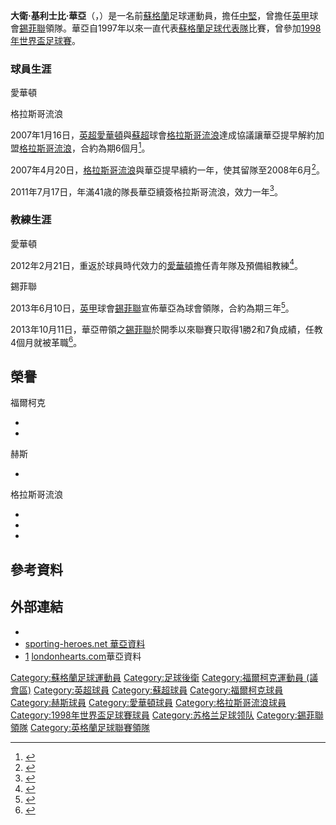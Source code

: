{{noteta
|G1=EPL|G2=uefa|G3=蘇超
|T=zh-hans:大卫·威尔;zh-hk:大衛·華亞;zh-tw:大衛·威爾;
|1=zh-hans:威尔;zh-hk:華亞;zh-tw:威爾;
|2=zh-hans:吉莱斯皮;zh-hk:基利士比;zh-tw:吉萊斯皮;
|3=zh-hans:法尔科克;zh-hk:福爾柯克;zh-tw:法爾科克;
}}
{{Infobox football biography 2
| playername          = 大衛·華亞<br>''David Weir''
| image               = 
| caption             = 
| fullname            = David Gillespie Weir
| dateofbirth         = {{birth date and age|1970|5|10}} 
| cityofbirth         = [[福爾柯克|福爾柯克]]
| countryofbirth      = [[蘇格蘭|蘇格蘭]]
| dateofdeath         = 
| cityofdeath         = 
| countryofdeath      = 
| height              = {{height|m=1.91}}
| position            = [[中堅|中堅]]
| currentclub         = 未定
| youthyears1         = 1988−1992
| youthclubs1         = [[伊凡斯維爾大學|埃文斯維爾大學]]
| years1              = 1992−1996
| clubs1              = [[法尔科克足球俱乐部|福爾柯克]]
| caps1               = 133
| goals1              = 8
| years2              = 1996−1999
| clubs2              = [[哈茨足球俱乐部|赫斯]]
| caps2               = 76
| goals2              = 8
| years3              = 1999−2007
| clubs3              = [[愛華頓|愛華頓]]
| caps3               = 235
| goals3              = 10
| years4              = 2007−2012
| clubs4              = [[格拉斯哥流浪|格拉斯哥流浪]]
| caps4               = 143
| goals4              = 4
| totalcaps           = 587
| totalgoals          = 30
| nationalyears1      = 1997−2010
| nationalteam1       = [[蘇格蘭足球代表隊|蘇格蘭]]
| nationalcaps1       = 69
| nationalgoals1      = 1<small><ref>{{cite web |language=en |url=http://www.scottishfa.co.uk/football_player_profile.cfm?page=32&playerID=15624&squadID=1 |title=David Weir - A Squad |publisher=[[蘇格蘭足球總會|''scottishfa.co.uk'']] |accessdate=2009-10-15 }}</ref></small>
| medaltemplates      = 
| manageryears1       = 2013
| managerclubs1       = [[谢菲尔德联足球俱乐部|錫菲聯]]
| club-update         = 2013年10月13日 (日) 17:19 (UTC)
| nationalteam-update = 2013年10月5日 (六) 16:09 (UTC)
}}

'''大衛·基利士比·華亞'''（{{lang-en|'''David Gillespie Weir'''}}，{{bd|1970年|5月10日|catidx=Weir, David}}）是一名前[[蘇格蘭|蘇格蘭]]足球運動員，擔任[[中堅|中堅]]，曾擔任[[英甲|英甲]]球會[[谢菲尔德联足球俱乐部|錫菲聯]]領隊。華亞自1997年以來一直代表[[蘇格蘭足球代表隊|蘇格蘭足球代表隊]]比賽，曾參加[[1998年世界盃足球賽|1998年世界盃足球賽]]。

===球員生涯===
;愛華頓

;格拉斯哥流浪
2007年1月16日，[[英超|英超]][[愛華頓|愛華頓]]與[[蘇超|蘇超]]球會[[格拉斯哥流浪|格拉斯哥流浪]]達成協議讓華亞提早解約加盟[[格拉斯哥流浪|格拉斯哥流浪]]，合約為期6個月<ref>{{cite news |language=en |url=http://news.bbc.co.uk/sport2/hi/football/teams/r/rangers/6262693.stm |title=Weir completes switch to Rangers |publisher=''[[BBC_Sport|BBC Sport]]'' |date=2007-01-16 |accessdate=2013-10-05 |archive-date=2021-02-27 |archive-url=https://web.archive.org/web/20210227021526/http://news.bbc.co.uk/sport2/hi/football/teams/r/rangers/6262693.stm |dead-url=no }}</ref>。

2007年4月20日，[[格拉斯哥流浪|格拉斯哥流浪]]與華亞提早續約一年，使其留隊至2008年6月<ref>{{cite news |language=en |url=http://news.bbc.co.uk/sport2/hi/football/teams/r/rangers/6562919.stm |title=Weir signs one-year deal at Ibrox |publisher=''[[BBC_Sport|BBC Sport]]'' |date=2007-01-16 |accessdate=2013-10-05 |archive-date=2019-07-28 |archive-url=https://web.archive.org/web/20190728203926/http://news.bbc.co.uk/sport2/hi/football/teams/r/rangers/6562919.stm |dead-url=no }}</ref>。

2011年7月17日，年滿41歳的隊長華亞續簽格拉斯哥流浪，效力一年<ref>{{cite news |language=en |url=http://www.bbc.co.uk/sport/0/football/14177444 |title=Rangers captain David Weir signs one-year deal at Ibrox |publisher=''[[BBC_Sport|BBC Sport]]'' |date=2011-07-17 |accessdate=2013-10-05}}</ref>。

===教練生涯===
;愛華頓
2012年2月21日，重返於球員時代效力的[[愛華頓|愛華頓]]擔任青年隊及預備組教練<ref>{{cite news |language=en |url=http://www.bbc.co.uk/sport/0/football/17113511 |title=David Weir returns to Everton as coach five years after leaving |publisher=''[[BBC_Sport|BBC Sport]]'' |date=2012-02-21 |accessdate=2013-10-05 |archive-date=2012-02-23 |archive-url=https://web.archive.org/web/20120223221130/http://www.bbc.co.uk/sport/0/football/17113511 |dead-url=no }}</ref>。

;錫菲聯
2013年6月10日，[[英甲|英甲]]球會[[谢菲尔德联足球俱乐部|錫菲聯]]宣佈華亞為球會領隊，合約為期三年<ref>{{cite news |language=en |url=http://www.bbc.co.uk/sport/0/football/22843168 |title=David Weir: Sheffield United appoint Everton coach as boss |publisher=''[[BBC_Sport|BBC Sport]]'' |date=2013-06-10 |accessdate=2013-10-05 |archive-date=2016-01-05 |archive-url=https://web.archive.org/web/20160105202734/http://www.bbc.co.uk/sport/0/football/22843168 |dead-url=no }}</ref>。

2013年10月11日，華亞帶領之[[谢菲尔德联足球俱乐部|錫菲聯]]於開季以來聯賽只取得1勝2和7負成績，任教4個月就被革職<ref>{{cite news |language=en |url=http://www.bbc.co.uk/sport/0/football/24204555 |title=David Weir: Sheffield United sack manager after four months |publisher=''[[BBC_Sport|BBC Sport]]'' |date=2013-10-11 |accessdate=2013-10-13 |archive-date=2014-02-16 |archive-url=https://web.archive.org/web/20140216105651/http://www.bbc.co.uk/sport/0/football/24204555 |dead-url=no }}</ref>。

==榮譽==
;福爾柯克
*{{sport honours|{{flagicon|SCO}} [[蘇格蘭足球甲級聯賽|蘇格蘭足球甲級聯賽]] |1|1993/94年；}}
*{{sport honours|{{flagicon|SCO}} [[蘇格蘭聯賽挑戰盃|蘇格蘭聯賽挑戰盃]] |1|1993年；}}

;赫斯
*{{sport honours|{{flagicon|SCO}} [[蘇格蘭足總盃|蘇格蘭足總盃]] |1|1998年；}}

;格拉斯哥流浪
*{{sport honours|{{flagicon|SCO}} [[蘇格蘭足球超級聯賽|蘇格蘭足球超級聯賽]] |2|[[2008年至2009年蘇格蘭足球超級聯賽|2008/09年]]、[[2009年至2010年蘇格蘭足球超級聯賽|2009/10年]]；}}
*{{sport honours|{{flagicon|SCO}} [[蘇格蘭足總盃|蘇格蘭足總盃]] |2|2008年、2009年；}}
*{{sport honours|{{flagicon|SCO}} [[蘇格蘭聯賽盃|蘇格蘭聯賽盃]] |3|2008年、2010年、2011年；}}

==參考資料==
{{reflist}}

==外部連結==
*{{soccerbase|id=8994|name=華亞}}
*[http://www.sporting-heroes.net/football-heroes/searchresults.asp?FootballHeroName=David+Weir sporting-heroes.net 華亞資料] {{Wayback|url=http://www.sporting-heroes.net/football-heroes/searchresults.asp?FootballHeroName=David+Weir |date=20071204074228 }}
*[http://www.londonhearts.com/scores/players/weirdavy.html] {{Wayback|url=http://www.londonhearts.com/scores/players/weirdavy.html |date=20191030142525 }} [http://www.londonhearts.com londonhearts.com]{{Wayback|url=http://www.londonhearts.com/ |date=20110225065054 }}華亞資料

{{蘇格蘭FWA足球先生}}

{{Authority control}}
{{DEFAULTSORT:Weir, David}}
[[Category:蘇格蘭足球運動員|Category:蘇格蘭足球運動員]]
[[Category:足球後衛|Category:足球後衛]]
[[Category:福爾柯克運動員_(議會區)|Category:福爾柯克運動員 (議會區)]]
[[Category:英超球員|Category:英超球員]]
[[Category:蘇超球員|Category:蘇超球員]]
[[Category:福爾柯克球員|Category:福爾柯克球員]]
[[Category:赫斯球員|Category:赫斯球員]]
[[Category:愛華頓球員|Category:愛華頓球員]]
[[Category:格拉斯哥流浪球員|Category:格拉斯哥流浪球員]]
[[Category:1998年世界盃足球賽球員|Category:1998年世界盃足球賽球員]]
[[Category:苏格兰足球领队|Category:苏格兰足球领队]]
[[Category:錫菲聯領隊|Category:錫菲聯領隊]]
[[Category:英格蘭足球聯賽領隊|Category:英格蘭足球聯賽領隊]]